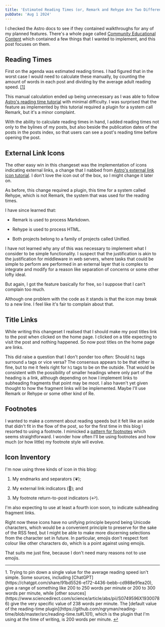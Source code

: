 ```yaml
---
title: 'Estimated Reading Times (or, Remark and Rehype Are Two Different Things)'
pubDate: 'Aug 1 2024'
---
```


I checked the Astro docs to see if they contained walkthroughs for any of my planned features.
There's a whole page called [Community Educational Content](https://docs.astro.build/en/community-resources/content/) which
contained a few things that I wanted to implement, and this post focuses on them.

## Reading Times

First on the agenda was estimated reading times. I had figured that in the worst case I would need to calculate these manually, by
counting the amount of words in each post and dividing by the average adult
reading speed. <a id="estimated-reading-footnote-1-ref" href="#estimated-reading-footnote-1">[1]</a>

This manual calculation ended up being unnecessary as I was able to follow
[Astro's reading time tutorial](https://docs.astro.build/en/recipes/reading-time/) with minimal difficulty. I was surprised that
the feature as implemented by this tutorial required a plugin for a system call Remark, but it's a minor complaint.

With the ability to calculate reading times in hand, I added reading times not only to the bylines of my posts, but also beside
the publication dates of the posts in the posts index, so that users can see a post's reading time before opening the post.

## External Link Icons

The other easy win in this changeset was the implementation of icons indicating external links, a change that I nabbed from
[Astro's external link icon tutorial](https://docs.astro.build/en/recipes/external-links/). I don't love the icon out of the box,
so I might change it later on.

As before, this change required a plugin, this time for a system called Rehype, which is not Remark,
the system that was used for the reading times.

I have since learned that:

* Remark is used to process Markdown.

* Rehype is used to process HTML.

* Both projects belong to a family of projects called Unified.

I have not learned why any of this was necessary to implement what I consider to be simple functionality.
I suspect that the justification is akin to the justification for middleware in web servers, where tasks that could
be simple to perform are performed in an external layer that is complex to integrate and modify for a reason
like separation of concerns or some other lofty ideal.

But again, I got the feature basically for free, so I suppose that I can't complain too much.

Although one problem with the code as it stands is that the icon may break to a new line. I feel like it's
fair to complain about that.

## Title Links

While writing this changeset I realised that I should make my post titles link to the
post when clicked on the home page. I clicked on a title expecting to visit the post and nothing happened.
So now post titles on the home page are links.

This did raise a question that I don't ponder too often: Should `h1` tags surround `a` tags or vice versa?
The consensus appears to be that either is fine, but to me it feels right for `h1` tags to be on the outside.
That would be consistent with the possibility of smaller headings where only part of the heading is a link,
although depending on how I implement links to subheading fragments that point may be moot. I also haven't
yet given thought to how the fragment links will be implemented. Maybe I'll use Remark or Rehype or some other
kind of Re.

## Footnotes

I wanted to make a comment about reading speeds but it felt like an aside that didn't fit in the flow of the post, so for the
first time in this blog I resorted to using a footnote. I mimicked a
[pattern for footnotes](https://docs.astro.build/en/recipes/reading-time/) which seems straightforward.
I wonder how often I'll be using footnotes and how much (or how little) my footnote style will evolve.

## Icon Inventory

I'm now using three kinds of icon in this blog:

1. My endmarks and separators (&#x2766;);

2. My external link indicators (&#x1f517;); and

3. My footnote return-to-post indicators (&#8617;).

I'm also expecting to use at least a fourth icon soon, to indicate subheading fragment links.

Right now these icons have no unifying principle beyond being Unicode characters, which would be a convenient
principle to preserve for the sake of the RSS feed, but I might be able to make more discerning
selections from the character set in future. In particular, emojis don't respect font colour like other characters do,
which is a point against using emojis.

That suits me just fine, because I don't need many reasons not to use emojis.

<hr />

<p id="estimated-reading-footnote-1">
   1. Trying to pin down a single value for the average reading speed isn't simple.
   Some sources, including [ChatGPT](https://chatgpt.com/share/91bd5526-e172-4436-bebb-cd988e91ea20), give a range of
   something like 200 to 250 words per minute or 200 to 300 words per minute,
   while [other sources](https://www.sciencedirect.com/science/article/abs/pii/S0749596X19300786) give the very specific
   value of 238 words per minute.
   The [default value of the reading-time plugin](https://github.com/ngryman/reading-time/blob/master/src/reading-time.ts#L101),
   which is the plugin that I'm using at the time of writing, is 200 words per minute.
   <a href="#estimated-reading-footnote-1-ref">&#8617;</a> 
</p>